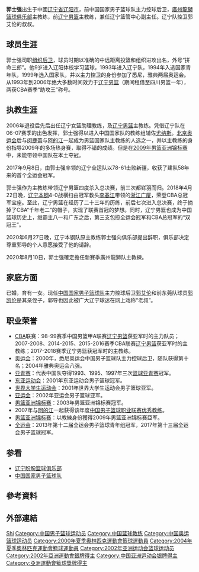 {{篮球运动员
| name = 郭士强
| height = {{height|m=1.93}}
| weight = {{weight|kg=80}}
| college = 辽宁省体育运动技术学院
| nationality = {{PRC}}
| team       = 廣州龍獅
| league       = [[中國男子籃球職業聯賽|CBA]]
| position = 總教練
| birth_date ={{birth date and age|1975|7|8}}
| birth_place = {{CHN}}[[遼寧省|遼寧省]][[辽阳市|辽阳市]]
| career_start = 1993年
| career_end = 2006年
| career_position = [[控球後衛|控球後衛]]
| career_number = 13（俱乐部），6（国家队）
|years1 =1993–1996 
|team1= [[辽宁衡润飞豹篮球俱乐部|辽宁衡润飞豹篮球俱乐部]]
|years2 =1996–1997
|team2= [[四川熊猫篮球俱乐部|四川熊猫篮球俱乐部]]
|years3= 1997–2006 
|team3= [[辽宁衡润飞豹篮球俱乐部|辽宁衡润飞豹篮球俱乐部]]
|cyears1= 2005
|cteam1= [[中国男子篮球国青队|中国国青队]]（助理教练）
|cyears2= 2006–2007
|cteam2= [[辽宁衡业女篮|辽宁衡业女篮]]（助理教练）
|cyears3= 2006–2011
|cteam3= [[辽宁衡润飞豹篮球俱乐部|辽宁衡润飞豹]]
|cyears4= 2009–2011
|cteam4= [[中国国家男子篮球队|中国]]
|cyears5= 2013–2020
|cteam5= [[辽宁沈阳三生飞豹篮球俱乐部|辽宁沈阳三生飞豹篮球俱乐部]]
|cyears6= 2020–至今
|cteam6= [[廣州龍獅篮球俱乐部|廣州龍獅]]
}}
{{世大運獎牌記錄
|項目=籃球
|a1=2001
|b1=2
}}
'''郭士强'''{{BD|1975年|7月8日||}}出生于中國[[辽宁省|辽宁省]][[辽阳市|辽阳市]]，前中国国家男子篮球队主力控球后卫，[[廣州龍獅篮球俱乐部|廣州龍獅篮球俱乐部]]主教练，前[[辽宁衡润飞豹篮球俱乐部|辽宁男篮]]主教练，兼任辽宁篮管中心副主任。辽宁队控卫郭艾伦的叔叔。

== 球员生涯 ==
郭士强司职[[组织后卫|组织后卫]]，球员时期以准确的中远距离投篮和组织进攻出名，外号“拼命三郎”。他9岁进入辽阳体校学习篮球，1993年进入辽宁队，1994年入选国家青年队，1999年选入国家队，并以主力控卫的身份参加了悉尼，雅典两届奥运会。从1993年到2006年绝大多数时间效力于[[辽宁衡润飞豹篮球俱乐部|辽宁男篮]]（期间租借至四川男篮一年），两获CBA赛季“助攻王”称号。

== 执教生涯 ==
2006年退役后先后出任辽宁女篮助理教练，及[[辽宁衡润飞豹篮球俱乐部|辽宁男篮]]主教练。凭借辽宁队在06-07赛季的出色发挥，郭士强得以进入中国国家队的教练组辅佐[[尤纳斯·卡兹劳斯卡斯|尤纳斯]]。[[2008年夏季奥林匹克运动会|北京奥运会]]后与[[闵鹿蕾|闵鹿蕾]]与[[阿的江|阿的江]]一起成为男篮国家队主教练的人选之一，并以主教练的身份指导2009年的多场热身赛，取得不错的成绩。但是在[[2009年亚洲篮球锦标赛|2009年男篮亚洲锦标赛]]中，未能带领中国队在本土夺冠。

2017年9月8日，由郭士强率领的辽宁全运队以78-61击败新疆，收获了建队58年来的首个全运会冠军。

郭士强作为主教练带领辽宁男篮四度杀入总决赛，前三次都铩羽而归。2018年4月22日晚，[[辽宁衡润飞豹篮球俱乐部|辽宁本钢]]4-0战横扫由冠军教头[[李春江|李春江]]带领的[[浙江广厦猛狮篮球俱乐部|浙江广厦]]，荣登CBA总冠军宝座。至此，辽宁男篮在经历了二十三年的历练，前后七次进入总决赛，终于摘掉了CBA“千年老二”的帽子，实现了联赛首冠的梦想。同时，辽宁男篮也成为中国篮球历史上，继霸主八一和广东之后，第三支包揽全运会冠军和CBA总冠军的“双冠王”。

2020年6月27日晚，辽宁本钢队原主教练郭士强向俱乐部提出辞职，俱乐部决定尊重郭导的个人意愿接受了他的请辞。

2020年8月10日，郭士强確定擔任新賽季廣州龍獅队主教練。

== 家庭方面 ==
已婚，育有一女。现任[[中国国家男子篮球队|中国国家男子篮球队]]主力控球后卫[[郭艾伦|郭艾伦]]和前东莞队球员[[郭凯伦|郭凯伦]]是其亲侄子，郭导也因此被广大辽宁球迷在网上戏称“老叔”。

== 职业荣誉 ==
*[[CBA|CBA]]联赛：98-99赛季中国男篮甲A联赛[[辽宁盼盼篮球俱乐部|辽宁男篮]]获亚军时的主力队员；2007-2008、2014-2015、2015-2016赛季CBA联赛[[辽宁盼盼篮球俱乐部|辽宁男篮]]获亚军时的主教练；2017-2018赛季辽宁男篮获冠军时的主教练。
*[[奥运会|奥运会]]：2000年，悉尼奥运会中国男子篮球队主力控球后卫，随队获得第十名；2004年雅典奥运会八强。
*[[亚青赛|亚青赛]]：代表中国队夺得1993、1995、1997年三次[[篮球亚青赛|篮球亚青赛]]冠军。
*[[东亚运动会|东亚运动会]]：2001年东亚运动会男子篮球冠军。
*[[世界大学生运动会|世界大学生运动会]]：2001年世界大学生运动会男子篮球亚军。
*[[亚运会|亚运会]]：2002年亚运会男子篮球亚军。
*[[男篮亚洲锦标赛|男篮亚洲锦标赛]]：2003年男篮亚洲锦标赛冠军。
*2007年与[[阿的江|阿的江]]一起获得该年度[[中国男子篮球职业联赛优秀教练|中国男子篮球职业联赛优秀教练]]。
*[[男篮亚洲锦标赛|男篮亚洲锦标赛]]：以教練身份獲得2009年男篮亚洲锦标赛亞军。
*[[全运会|全运会]]：2013年第十二届全运会男子篮球青年组冠军，2017年第十三届全运会男子篮球冠军。

== 参看 ==
*[[辽宁盼盼篮球俱乐部|辽宁盼盼篮球俱乐部]]
*[[中国国家男子篮球队|中国国家男子篮球队]]

== 參考資料 ==
{{Reflist}}

== 外部連結 ==

{{2000年奥运会男子篮球中国参赛名单}}
{{2002年世界男篮锦标赛中国参赛名单}}
{{2003年亚洲篮球锦标赛中国参赛名单}}
{{2004年奥运会男子篮球中国参赛名单}}
{{中国2009年亚洲篮球锦标赛参赛名单}}
{{2017-18赛季CBA总冠军}}
{{中国男篮主教练}}

{{Authority control}}
{{DEFAULTSORT:Guo郭}}
[[Category:郭姓|Shi]]
[[Category:中国男子篮球运动员|Category:中国男子篮球运动员]]
[[Category:中国篮球教练|Category:中国篮球教练]]
[[Category:中国奥运篮球运动员|Category:中国奥运篮球运动员]]
[[Category:2000年夏季奧林匹克運動會籃球運動員|Category:2000年夏季奧林匹克運動會籃球運動員]]
[[Category:2004年夏季奧林匹克運動會籃球運動員|Category:2004年夏季奧林匹克運動會籃球運動員]]
[[Category:2002年亚洲运动会篮球运动员|Category:2002年亚洲运动会篮球运动员]]
[[Category:2002年亞洲運動會銀牌得主|Category:2002年亞洲運動會銀牌得主]]
[[Category:中国亚洲运动会银牌得主|Category:中国亚洲运动会银牌得主]]
[[Category:亞洲運動會籃球獎牌得主|Category:亞洲運動會籃球獎牌得主]]